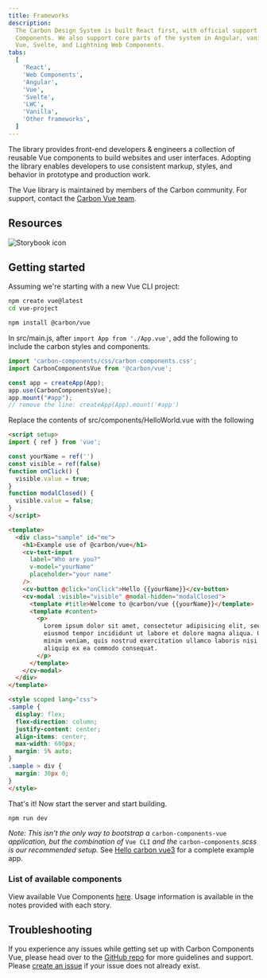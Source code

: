 ```yaml
---
title: Frameworks
description:
  The Carbon Design System is built React first, with official support for Web
  Components. We also support core parts of the system in Angular, vanilla JS,
  Vue, Svelte, and Lightning Web Components.
tabs:
  [
    'React',
    'Web Components',
    'Angular',
    'Vue',
    'Svelte',
    'LWC',
    'Vanilla',
    'Other frameworks',
  ]
---
```


<PageDescription>

The library provides front-end developers & engineers a collection of reusable
Vue components to build websites and user interfaces. Adopting the library
enables developers to use consistent markup, styles, and behavior in prototype
and production work.

</PageDescription>

<InlineNotification>

The Vue library is maintained by members of the Carbon community. For support,
contact the
[Carbon Vue team](https://github.com/carbon-design-system/carbon-components-vue/issues/new/choose).

</InlineNotification>

## Resources

<Row className="resource-card-group">
<Column colLg={4} colMd={4} noGutterSm>
  <ResourceCard
    subTitle="Carbon Components Vue"
    href="https://vue.carbondesignsystem.com"
    >

![Storybook icon](images/storybook.svg)

  </ResourceCard>
</Column>
  <Column colMd={4} colLg={4} noGutterSm>
    <ResourceCard
      subTitle="Try Vue components with CodeSandbox"
      href="https://codesandbox.io/s/5zk452o9jp"
    >
      <MdxIcon name="codesandbox" />
    </ResourceCard>
  </Column>
</Row>

## Getting started

Assuming we're starting with a new Vue CLI project:

```bash
npm create vue@latest
cd vue-project
```

```bash
npm install @carbon/vue
```

In src/main.js, after `import App from './App.vue'`, add the following to include the
carbon styles and components.

```js
import 'carbon-components/css/carbon-components.css';
import CarbonComponentsVue from '@carbon/vue';

const app = createApp(App);
app.use(CarbonComponentsVue);
app.mount("#app");
// remove the line: createApp(App).mount('#app') 
```

Replace the contents of src/components/HelloWorld.vue with the following

```html
<script setup>
import { ref } from 'vue';

const yourName = ref('')
const visible = ref(false)
function onClick() {
  visible.value = true;
}
function modalClosed() {
  visible.value = false;
}
</script>

<template>
  <div class="sample" id="me">
    <h1>Example use of @carbon/vue</h1>
    <cv-text-input
      label="Who are you?"
      v-model="yourName"
      placeholder="your name"
    />
    <cv-button @click="onClick">Hello {{yourName}}</cv-button>
    <cv-modal :visible="visible" @modal-hidden="modalClosed">
      <template #title>Welcome to @carbon/vue {{yourName}}</template>
      <template #content>
        <p>
          Lorem ipsum dolor sit amet, consectetur adipisicing elit, seed do
          eiusmod tempor incididunt ut labore et dolore magna aliqua. Ut enim ad
          minim veniam, quis nostrud exercitation ullamco laboris nisi ut
          aliquip ex ea commodo consequat.
        </p>
      </template>
    </cv-modal>
  </div>	
</template>

<style scoped lang="css">
.sample {
  display: flex;
  flex-direction: column;
  justify-content: center;
  align-items: center;
  max-width: 600px;
  margin: 5% auto;
}
.sample > div {
  margin: 30px 0;
}
</style>
```

That's it! Now start the server and start building.

```bash
npm run dev
```

_Note: This isn't the only way to bootstrap a_ `carbon-components-vue`
_application, but the combination of_ `Vue CLI` _and the_ `carbon-components`
_scss is our recommended setup._
See [Hello carbon vue3](https://github.com/IBM/hello-carbon-vue3) for a complete example app.

### List of available components

View available Vue Components [here](http://vue.carbondesignsystem.com). Usage
information is available in the notes provided with each story.

## Troubleshooting

If you experience any issues while getting set up with Carbon Components Vue,
please head over to the
[GitHub repo](https://github.com/carbon-design-system/carbon-components-vue) for
more guidelines and support. Please
[create an issue](https://github.com/carbon-design-system/carbon-components-vue/issues)
if your issue does not already exist.
